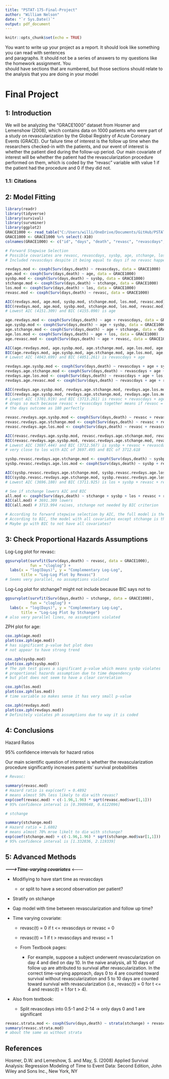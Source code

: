 ```yaml
---
title: "PSTAT-175-Final-Project"
author: "William Nelson"
date: "`r Sys.Date()`"
output: pdf_document
---
```


```r
knitr::opts_chunk$set(echo = TRUE)
```

You want to write up your project as a report. It should look like something you can read with sentences\
and paragraphs. It should not be a series of answers to my questions like the homework assignment. You\
should have sections that are numbered, but those sections should relate to the analysis that you are doing in your model

# Final Project

## 1: Introduction

We will be analyzing the "GRACE1000" dataset from Hosmer and Lemenshow (2008), which contains data on 1000 patients who were part of a study on revascularization by the Global Registry of Acute Coronary Events (GRACE). Our failure time of interest is the follow up time when the researchers checked-in with the patients, and our event of interest is whether the patient died during the follow-up period. Our main covariate of interest will be whether the patient had the revascularization procedure performed on them, which is coded by the "revasc" variable with value 1 if the patient had the procedure and 0 if they did not.

### 1.1: Citations

## 2: Model Fitting

```r
library(readr)
library(tidyverse)
library(survival)
library(survminer)
library(ggplot2)
GRACE1000 <- read_table("C:/Users/willi/OneDrive/Documents/GitHub/PSTAT175-Final/GRACE1000.dat", col_names = FALSE)
GRACE1000 <- GRACE1000 %>% select(-X10)
colnames(GRACE1000) <- c("id", "days", "death", "revasc", "revascdays", "los", "age", "sysbp", "stchange")
```

```r
# Forward Stepwise Selection
# Possible covariates are revasc, revascdays, sysbp, age, stchange, los
# Included revascdays despite it being equal to days if no revasc happened

revdays.mod <- coxph(Surv(days,death) ~ revascdays, data = GRACE1000)
age.mod <- coxph(Surv(days,death) ~ age, data = GRACE1000)
sysbp.mod <- coxph(Surv(days,death) ~ sysbp, data = GRACE1000)
stchange.mod <- coxph(Surv(days,death) ~ stchange, data = GRACE1000)
los.mod <- coxph(Surv(days,death) ~ los, data = GRACE1000)
revasc.mod <- coxph(Surv(days,death) ~ revasc, data = GRACE1000)

AIC(revdays.mod, age.mod, sysbp.mod, stchange.mod, los.mod, revasc.mod)
BIC(revdays.mod, age.mod, sysbp.mod, stchange.mod, los.mod, revasc.mod)
# Lowest AIC (4151.309) and BIC (4155.090) is age
```

```r
age.revdays.mod <- coxph(Surv(days,death) ~ age + revascdays, data = GRACE1000)
age.sysbp.mod <- coxph(Surv(days,death) ~ age + sysbp, data = GRACE1000)
age.stchange.mod <- coxph(Surv(days,death) ~ age + stchange, data = GRACE1000)
age.los.mod <- coxph(Surv(days,death) ~ age + los, data = GRACE1000)
age.revasc.mod <- coxph(Surv(days,death) ~ age + revasc, data = GRACE1000)

AIC(age.revdays.mod, age.sysbp.mod, age.stchange.mod, age.los.mod, age.revasc.mod)
BIC(age.revdays.mod, age.sysbp.mod, age.stchange.mod, age.los.mod, age.revasc.mod)
# Lowest AIC (4043.699) and BIC (4051.261) is revascdays + age
```

```r
revdays.age.sysbp.mod <- coxph(Surv(days,death) ~ revascdays + age + sysbp, data = GRACE1000)
revdays.age.stchange.mod <- coxph(Surv(days,death) ~ revascdays + age + stchange, data = GRACE1000)
revdays.age.los.mod <- coxph(Surv(days,death) ~ revascdays + age + los, data = GRACE1000)
revdays.age.revasc.mod <- coxph(Surv(days,death) ~ revascdays + age + revasc, data = GRACE1000)

AIC(revdays.age.sysbp.mod, revdays.age.stchange.mod, revdays.age.los.mod, revdays.age.revasc.mod)
BIC(revdays.age.sysbp.mod, revdays.age.stchange.mod, revdays.age.los.mod, revdays.age.revasc.mod)
# Lowest AIC (3701.919) and BIC (3713.261) is revasc + revascdays + age
# drops so much because revasc + revascdays together means if revasc = 0, it predicts
# the days outcome as 180 perfectly 
```

```r
revasc.revdays.age.sysbp.mod <- coxph(Surv(days,death) ~ revasc + revascdays + age + sysbp, data = GRACE1000)
revasc.revdays.age.stchange.mod <- coxph(Surv(days,death) ~ revasc + revascdays + age + stchange, data = GRACE1000)
revasc.revdays.age.los.mod <- coxph(Surv(days,death) ~ revasc + revascdays + age + los, data = GRACE1000)

AIC(revasc.revdays.age.sysbp.mod, revasc.revdays.age.stchange.mod, revasc.revdays.age.los.mod)
BIC(revasc.revdays.age.sysbp.mod, revasc.revdays.age.stchange.mod, revasc.revdays.age.los.mod)
# Lowest AIC (3697.444) and BIC (3712.567) is sysbp + revasc + revascdays + age
# very close to los with AIC of 3697.495 and BIC of 3712.618
```

```r
sysbp.revasc.revdays.age.stchange.mod <- coxph(Surv(days,death) ~ sysbp + revasc + revascdays + age + stchange, data = GRACE1000)
sysbp.revasc.revdays.age.los.mod <- coxph(Surv(days,death) ~ sysbp + revasc + revascdays + age + los, data = GRACE1000)

AIC(sysbp.revasc.revdays.age.stchange.mod, sysbp.revasc.revdays.age.los.mod)
BIC(sysbp.revasc.revdays.age.stchange.mod, sysbp.revasc.revdays.age.los.mod)
# Lowest AIC (3696.180) and BIC (3711.925) is los + sysbp + revasc + revascdays + age
```

```r
# See if stchange lowers AIC and BIC
all.mod <- coxph(Surv(days,death) ~ stchange + sysbp + los + revasc + revascdays + age, data = GRACE1000)
AIC(all.mod) # 3691.309 lowers
BIC(all.mod) # 3713.994 raises, stchange not needed by BIC criterion 

# According to forward stepwise selection by AIC, the full model is the best model
# According to BIC, the model with all covariates except stchange is the best model
# Maybe go with BIC to not have all covariates?
```

## 3: Check Proportional Hazards Assumptions

Log-Log plot for revasc:

```r
ggsurvplot(survfit(Surv(days,death) ~ revasc, data = GRACE1000),
           fun = "cloglog") + 
  labs(x = "log(Days)", y = "Complementary Log-Log",
       title = "Log-Log Plot by Revasc")
# Seems very parallel, no assumptions violated
```

Log-Log plot for stchange? might not include because BIC says not to

```r
ggsurvplot(survfit(Surv(days,death) ~ stchange, data = GRACE1000),
           fun = "cloglog") + 
  labs(x = "log(Days)", y = "Complementary Log-Log",
       title = "Log-Log Plot by Stchange")
# also very parallel lines, no assumptions violated
```

ZPH plot for age:

```r
cox.zph(age.mod)
plot(cox.zph(age.mod))
# has significant p-value but plot does 
# not appear to have strong trend
```

```r
cox.zph(sysbp.mod)
plot(cox.zph(sysbp.mod))
# The zph test gives a significant p-value which means sysbp violates
# proportional hazards assumption due to time dependency 
# but plot does not seem to have a clear correlation
```

```r
cox.zph(los.mod)
plot(cox.zph(los.mod))
# time variable so makes sense it has very small p-value
```

```r
cox.zph(revdays.mod)
plot(cox.zph(revdays.mod))
# Definitely violates ph assumptions due to way it is coded
```

## 4: Conclusions

Hazard Ratios

95% confidence intervals for hazard ratios

Our main scientific question of interest is whether the revascularization procedure significantly increases patients' survival probabilities

```r
# Revasc:

summary(revasc.mod)
# Hazard ratio is exp(coef) = 0.4892
# means almost 50% less likely to die with revasc?
exp(coef(revasc.mod) + c(-1.96,1.96) * sqrt(revasc.mod$var[1,1]))
# 95% confidence interval is [0.3909648, 0.6122096]
```

```r
# stchange

summary(stchange.mod)
# Hazard ratio = 1.6802
# means almost 70% mroe likelt to die with stchange?
exp(coef(stchange.mod) + c(-1.96,1.96) * sqrt(stchange.mod$var[1,1]))
# 95% confidence interval is [1.332036, 2.119339]
```

## 5: Advanced Methods

***--------\>Time-varying covariates*** \<-------

-   Modifiying to have start time as revascdays

    -   or split to have a second observation per patient?

-   Stratify on stchange

-   Gap model with time between revascularization and follow up time?

-   Time varying covariate:

    -   revasc(t) = 0 if t \<= revascdays or revasc = 0

    -   revasc(t) = 1 if t \> revascdays and revasc = 1

    -   From Textbook pages:

        -   For example, suppose a subject underwent revascularization on day 4 and died on day 10. In the naive analysis, all 10 days of follow up are attributed to survival after revascularization. In the correct time-varying approach, days 0 to 4 are counted toward survival without revascularization and 5 to 10 days are counted toward survival with revascularization (i.e., revasc(t) = 0 for t \<= 4 and revasc(t) = 1 for t \> 4).

-   Also from textbook:

    -   Split revascdays into 0.5-1 and 2-14 -\> only days 0 and 1 are significant

```r
revasc.strata.mod <- coxph(Surv(days,death) ~ strata(stchange) + revasc, data = GRACE1000)
summary(revasc.strata.mod)
# about the same as without strata
```

## References

Hosmer, D.W. and Lemeshow, S. and May, S. (2008) Applied Survival Analysis: Regression Modeling of Time to Event Data: Second Edition, John Wiley and Sons Inc., New York, NY
